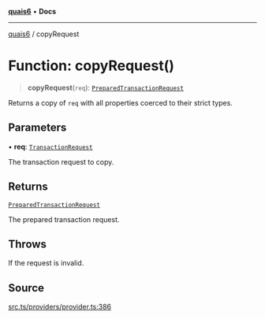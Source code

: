 [**quais6**](../README.md) • **Docs**

***

[quais6](../globals.md) / copyRequest

# Function: copyRequest()

> **copyRequest**(`req`): [`PreparedTransactionRequest`](../type-aliases/PreparedTransactionRequest.md)

Returns a copy of `req` with all properties coerced to their strict
 types.

## Parameters

• **req**: [`TransactionRequest`](../type-aliases/TransactionRequest.md)

The transaction request to copy.

## Returns

[`PreparedTransactionRequest`](../type-aliases/PreparedTransactionRequest.md)

The prepared transaction request.

## Throws

If the request is invalid.

## Source

[src.ts/providers/provider.ts:386](https://github.com/dominant-strategies/quais-6.js/blob/aca1855329c3946c627ab7f16ac5304cea7d20c5/src.ts/providers/provider.ts#L386)
